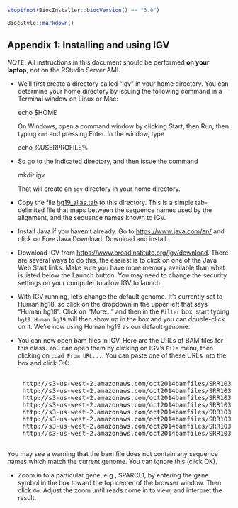 <!--
%\VignetteIndexEntry{04.1 Appendix: Install IGV}
%\VignettePackage{LearnBioconductor}
%\VignetteEngine{knitr::knitr}
-->

```r
stopifnot(BiocInstaller::biocVersion() == "3.0")
```

```r
BiocStyle::markdown()
```
## Appendix 1: Installing and using IGV

_NOTE_: All instructions in this document should be performed
**on your laptop**, not on the RStudio Server AMI.

* We'll first create a directory called "igv" in your
  home directory. You can determine your home directory by issuing
  the following command in a Terminal window on Linux or Mac:

    echo $HOME

  On Windows, open a command window by clicking Start, then Run, then 
  typing `cmd` and pressing Enter. In the window, type

    echo %USERPROFILE%

* So go to the indicated directory, and then issue the command
  
    mkdir igv

  That will create an `igv` directory in your home directory.

* Copy the file [hg19_alias.tab](hg19_alias.tab) to this
directory. 
This is a simple tab-delimited file that maps between the sequence
names used by the alignment, and the sequence names known to IGV.

* Install Java if you haven't already. Go to 
  [https://www.java.com/en/](https://www.java.com/en/) and
  click on Free Java Download. Download and install.

* Download IGV from [https://www.broadinstitute.org/igv/download](https://www.broadinstitute.org/igv/download). There are several
ways to do this, the easiest is to click on one of the Java Web Start
links. Make sure you have more memory available than what is listed below the Launch button. You may need to change the security settings on your
computer to allow IGV to launch.

* With IGV running, let's change the default genome. It's currently
  set to Human hg18, so click on the dropdown in the upper left
  that says "Human hg18". Click on "More..." and then in the
  `Filter` box, start typing `hg19`. `Human hg19` will then show
  up in the box and you can double-click on it. We're now using
  Human hg19 as our default genome.

* You can now open bam files in IGV. Here are the URLs of 
  BAM files for this class. You can open them by clicking on
  IGV's `File` menu, then clicking on `Load From URL...`.
  You can paste one of these URLs into the box and click OK:

<pre>

    http://s3-us-west-2.amazonaws.com/oct2014bamfiles/SRR1039508_sorted.bam
    http://s3-us-west-2.amazonaws.com/oct2014bamfiles/SRR1039509_sorted.bam
    http://s3-us-west-2.amazonaws.com/oct2014bamfiles/SRR1039512_sorted.bam
    http://s3-us-west-2.amazonaws.com/oct2014bamfiles/SRR1039513_sorted.bam
    http://s3-us-west-2.amazonaws.com/oct2014bamfiles/SRR1039516_sorted.bam
    http://s3-us-west-2.amazonaws.com/oct2014bamfiles/SRR1039517_sorted.bam
    http://s3-us-west-2.amazonaws.com/oct2014bamfiles/SRR1039520_sorted.bam
    http://s3-us-west-2.amazonaws.com/oct2014bamfiles/SRR1039521_sorted.bam
  
</pre>

  You may see a warning that the bam file does not contain any sequence names which match the current genome. You can ignore this (click OK).

* Zoom in to a particular gene, e.g., SPARCL1, by entering the gene
   symbol in the box toward the top center of the browser window. Then click `Go`. Adjust
   the zoom until reads come in to view, and interpret the result.

